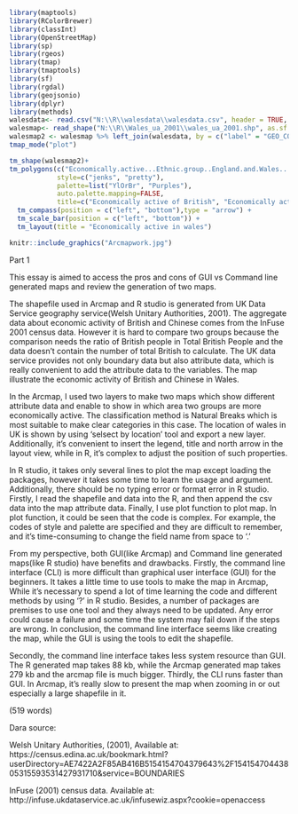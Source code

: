 ```{r}
library(maptools)
library(RColorBrewer)
library(classInt)
library(OpenStreetMap)
library(sp)
library(rgeos)
library(tmap)
library(tmaptools)
library(sf)
library(rgdal)
library(geojsonio)
library(dplyr)
library(methods)
walesdata<- read.csv("N:\\R\\walesdata\\walesdata.csv", header = TRUE, sep = ",")
walesmap<- read_shape("N:\\R\\Wales_ua_2001\\wales_ua_2001.shp", as.sf = TRUE)
walesmap2 <- walesmap %>% left_join(walesdata, by = c("label" = "GEO_CODE"))
tmap_mode("plot")

tm_shape(walesmap2)+
tm_polygons(c("Economically.active...Ethnic.group..England.and.Wales....White...British...Unit...People", "Economically.active...Ethnic.group..England.and.Wales....Chinese.or.Other.Ethnic.Group...Chinese...Unit...People"), 
            style=c("jenks", "pretty"),
            palette=list("YlOrBr", "Purples"),
            auto.palette.mapping=FALSE,
            title=c("Economically active of British", "Economically active of Chinese"))+
  tm_compass(position = c("left", "bottom"),type = "arrow") + 
  tm_scale_bar(position = c("left", "bottom")) +
  tm_layout(title = "Economically active in wales")


```

```{r}
knitr::include_graphics("Arcmapwork.jpg")
```

Part 1

This essay is aimed to access the pros and cons of GUI vs Command line generated maps and review the generation of two maps.

The shapefile used in Arcmap and R studio is generated from UK Data Service geography service(Welsh Unitary Authorities, 2001). The aggregate data about economic activity of British and Chinese comes from the InFuse 2001 census data. However it is hard to compare two groups because the comparison needs the ratio of British people in Total British People and the data doesn't contain the number of total British to calculate. The UK data service provides not only boundary data but also attribute data, which is really convenient to add the attribute data to the variables. The map illustrate the economic activity of British and Chinese in Wales.

In the Arcmap, I used two layers to make two maps which show different attribute data and enable to show in which area two groups are more economically active. The classification method is Natural Breaks which is most suitable to make clear categories in this case. The location of wales in UK is shown by using 'selsect by location' tool and export a new layer. Additionally, it's convenient to insert the legend, title and north arrow in the layout view, while in R, it's complex to adjust the position of such properties.

In R studio, it takes only several lines to plot the map except loading the packages, however it takes some time to learn the usage and argument. Additionally, there should be no typing error or format error in R studio. Firstly, I read the shapefile and data into the R, and then append the csv data into the map attribute data. Finally, I use plot function to plot map. In plot function, it could be seen that the code is complex. For example, the codes of style and palette are specified and they are difficult to remember, and it's time-consuming to change the field name from space to '.'

From my perspective, both GUI(like Arcmap) and Command line generated maps(like R studio) have benefits and drawbacks. Firstly, the command line interface (CLI) is more difficult than graphical user interface (GUI) for the beginners. It takes a little time to use tools to make the map in Arcmap, While it's necessary to spend a lot of time learning the code and different methods by using '?' in R studio. Besides, a number of packages are premises to use one tool and they always need to be updated. Any error could cause a failure and some time the system may fail down if the steps are wrong. In conclusion, the command line interface seems like creating the map, while the GUI is using the tools to edit the shapefile. 

Secondly, the command line interface takes less system resource than GUI. The R generated map takes 88 kb, while the Arcmap generated map takes 279 kb and the arcmap file is much bigger. Thirdly, the CLI runs faster than GUI. In Arcmap, it's really slow to present the map when zooming in or out especially a large shapefile in it.


(519 words)

Dara source:

Welsh Unitary Authorities, (2001), Available at: https://census.edina.ac.uk/bookmark.html?userDirectory=AE7422A2F85AB416B5154154704379643%2F15415470443805315593531427931710&service=BOUNDARIES

InFuse (2001) census data. Available at: http://infuse.ukdataservice.ac.uk/infusewiz.aspx?cookie=openaccess







